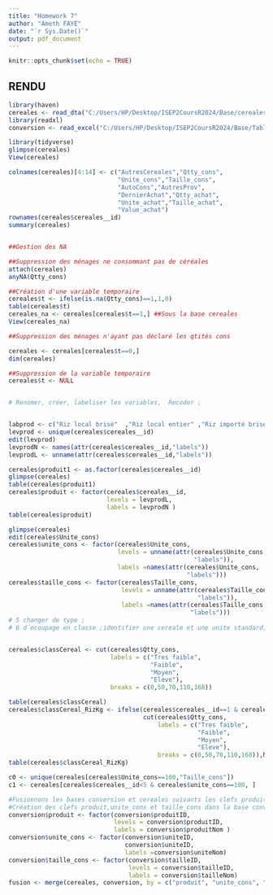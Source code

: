 ---
title: "Homework 7"
author: "Ameth FAYE"
date: "`r Sys.Date()`"
output: pdf_document
---

```{r setup, include=FALSE}
knitr::opts_chunk$set(echo = TRUE)
```

## RENDU

```{r}
library(haven)
cereales <- read_dta("C:/Users/HP/Desktop/ISEP2CoursR2024/Base/cereales.dta")
library(readxl)
conversion <- read_excel("C:/Users/HP/Desktop/ISEP2CoursR2024/Base/Table de conversion phase 2.xlsx")

library(tidyverse)
glimpse(cereales)
View(cereales)

colnames(cereales)[4:14] <- c("AutresCereales","Qtty_cons",
                              "Unite_cons","Taille_cons",
                              "AutoCons","AutresProv",
                              "DernierAchat","Qtty_achat",
                              "Unite_achat","Taille_achat",
                              "Value_achat")
rownames(cereales$cereales__id)
summary(cereales)


##Gestion des NA

##Suppression des ménages ne consommant pas de céréales
attach(cereales)
anyNA(Qtty_cons)

##Création d'une variable temporaire
cereales$t <- ifelse(is.na(Qtty_cons)==1,1,0)
table(cereales$t)
cereales_na <- cereales[cereales$t==1,] ##Sous la base cereales
View(cereales_na)

##Suppression des ménages n'ayant pas déclaré les qtités cons

cereales <- cereales[cereales$t==0,]
dim(cereales)

##Suppression de la variable temporaire
cereales$t <- NULL


# Renomer, créer, labeliser les variables,  Recoder ;


labprod <- c("Riz local brisé"	,"Riz local entier"	,"Riz importé brisé" ,"Riz importé entier"	,"Riz importé 3"	,"Maïs en épi","Maïs en grain"	,"Mil"	,"Sorgho"	,"Blé"	,"Fonio"	,"Autres céréales"	,"Farine de maïs"	,"semoule de mais"	,"Farine/semoule de mil"	,"semoule de mil"	,"Farine de blé local ou importé"	,"semoule de blé "	,"Autres farines de céréales"	,"Autres semoules de céréales"	,"Pâtes alimentaires"	,"Pain moderne"	,"Pain moderne type 2"	,"Pain traditionnel"	,"Pains traditionnel type 2"	,"Céréales de petit déjeuner" ,"Croissants"	,"Biscuits"	,"Gâteaux"	,"Beignets, galettes")
levprod <- unique(cereales$cereales__id)
edit(levprod)
levprodN <- names(attr(cereales$cereales__id,"labels"))
levprodL <- unname(attr(cereales$cereales__id,"labels"))

cereales$produit1 <- as.factor(cereales$cereales__id)
glimpse(cereales)
table(cereales$produit1)
cereales$produit <- factor(cereales$cereales__id, 
                           levels = levprodL,
                           labels = levprodN )
table(cereales$produit)

glimpse(cereales)
edit(cereales$Unite_cons)
cereales$unite_cons <- factor(cereales$Unite_cons,
                              levels = unname(attr(cereales$Unite_cons,
                                                   "labels")),
                              labels =names(attr(cereales$Unite_cons,
                                                 "labels")))
cereales$taille_cons <- factor(cereales$Taille_cons,
                               levels = unname(attr(cereales$Taille_cons,
                                                    "labels")),
                               labels =names(attr(cereales$Taille_cons,
                                                  "labels")))
# 5 changer de type ;
# 6 d´ecoupage en classe ;identifier une cereale et une unite standard;


cereales$classCereal <- cut(cereales$Qtty_cons, 
                            labels = c("Tres faible",
                                       "Faible",
                                       "Moyen",
                                       "Eleve"),
                            breaks = c(0,50,70,110,168))

table(cereales$classCereal)
cereales$classCereal_RizKg <- ifelse(cereales$cereales__id==1 & cereales$Unite_cons==100, 
                                     cut(cereales$Qtty_cons, 
                                         labels = c("Tres faible",
                                                    "Faible",
                                                    "Moyen",
                                                    "Eleve"),
                                         breaks = c(0,50,70,110,168)),NA)
table(cereales$classCereal_RizKg)

c0 <- unique(cereales[cereales$Unite_cons==100,"Taille_cons"])
c1 <- cereales[cereales$cereales__id<5 & cereales$unite_cons==100, ]

#Fusionnons les bases conversion et cereales suivants les clefs produits, untité_cons et Taille_cons
#Création des clefs produit,unite_cons et taille_cons dans la base conversion  
conversion$produit <- factor(conversion$produitID, 
                             levels = conversion$produitID,
                             labels = conversion$produitNom )
conversion$unite_cons <- factor(conversion$uniteID,
                                conversion$uniteID,
                                labels =conversion$uniteNom)
conversion$taille_cons <- factor(conversion$tailleID,
                                 levels = conversion$tailleID,
                                 labels = conversion$tailleNom)
fusion <- merge(cereales, conversion, by = c("produit", "unite_cons", "taille_cons"),allx=TRUE)

```


